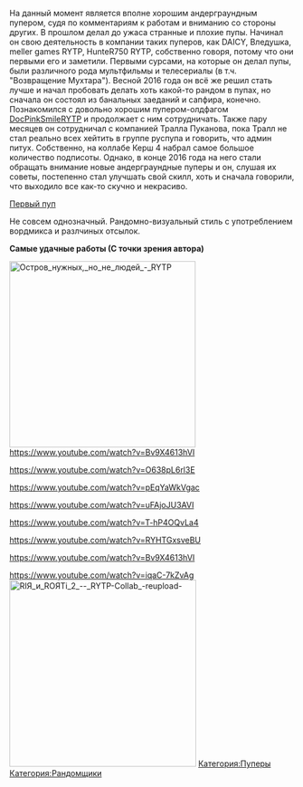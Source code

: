 {{Инфобокс для пуперов
|title2=YellowDeltaDragon
|image3=[[Файл:YellowDeltaDragon2.jpg|left]]
|другие_ники=RYTP 47 RUS (12.09.2015 - 09.2016), Hitkind Lr (12.2016 - 04.04.2017)
|сферы_творчества=RYTP
|год_начала=2015 год
|image4=
|имя_фамилия=Тимур Садриев
|дата_рождения=25 марта 1999 г.
|место_проживания=Санкт-Петербург (Ленинградская область), родной: Пермь
|ссылки=
*[https://www.youtube.com/channel/UCGCQPu9tF0cm8f7NJMSPeew YouTube]
*[https://www.youtube.com/channel/UCZOXRNRpdDGOp_rb5YMqgsQ Альт]
*[https://vk.com/yddrytp Группа ВК]
*[https://vk.com/y3ll0wddr4g0n Страница ВК]
}}

На данный момент является вполне хорошим андерграундным пупером, судя по комментариям к работам и вниманию со стороны других. В прошлом делал до ужаса странные и плохие пупы. Начинал он свою деятельность в компании таких пуперов, как DAICY, Вледушка, meller games RYTP, HunteR750 RYTP, собственно говоря, потому что они первыми его и заметили. Первыми сурсами, на которые он делал пупы, были различного рода мультфильмы и телесериалы (в т.ч. "Возвращение Мухтара"). Весной 2016 года он всё же решил стать лучше и начал пробовать делать хоть какой-то рандом в пупах, но сначала он состоял из банальных заеданий и сапфира, конечно. Познакомился с довольно хорошим пупером-олдфагом [[DoctorSmiler|DocPinkSmileRYTP]] и продолжает с ним сотрудничать. Также пару месяцев он сотрудничал с компанией Тралла Пуканова, пока Тралл не стал реально всех хейтить в группе руспупа и говорить, что админ питух. Собственно, на коллабе Керш 4 набрал самое большое количество подписоты. Однако, в конце 2016 года на него стали обращать внимание новые андерграундные пуперы и он, слушая их советы, постепенно стал улучшать свой скилл, хоть и сначала говорили, что выходило все как-то скучно и некрасиво.

[https://www.youtube.com/watch?v=bNCqlWdpymc Первый пуп]

Не совсем однозначный. Рандомно-визуальный стиль с употреблением вордмикса и разлчиных отсылок.

'''Самые удачные работы (С точки зрения автора)'''

[[File:Остров нужных, но не людей - RYTP|thumb|329x329px]]
https://www.youtube.com/watch?v=Bv9X4613hVI

https://www.youtube.com/watch?v=O638pL6rl3E

https://www.youtube.com/watch?v=pEqYaWkVgac

https://www.youtube.com/watch?v=uFAjoJU3AVI

https://www.youtube.com/watch?v=T-hP4OQvLa4

https://www.youtube.com/watch?v=RYHTGxsveBU

https://www.youtube.com/watch?v=Bv9X4613hVI

https://www.youtube.com/watch?v=iqaC-7kZvAg[[File:RIЯ и ROЯTi 2 -- RYTP-Collab -reupload-|thumb|330x330px]]
[[Категория:Пуперы]]
[[Категория:Рандомщики]]